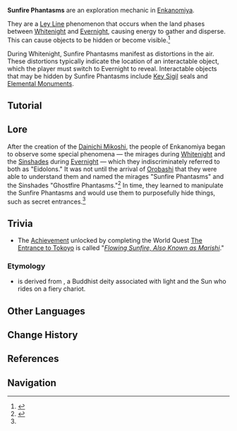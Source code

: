 {{Terminology Infobox
|image  = Sunfire Phantasms.png
|type   = Exploration
|region = Inazuma
|area   = Enkanomiya
}}
'''Sunfire Phantasms''' are an exploration mechanic in [[Enkanomiya]].

They are a [[Ley Line]] phenomenon that occurs when the land phases between [[Whitenight]] and [[Evernight]], causing energy to gather and disperse. This can cause objects to be hidden or become visible.<ref name="STDS">{{Ref/Quest|The Subterranean Trials of Drake and Serpent}}</ref>

During Whitenight, Sunfire Phantasms manifest as distortions in the air. These distortions typically indicate the location of an interactable object, which the player must switch to Evernight to reveal. Interactable objects that may be hidden by Sunfire Phantasms include [[Key Sigil]] seals and [[Elemental Monument]]s.

==Tutorial==
{{Tutorial|Of Sun and Moon}}

==Lore==
After the creation of the [[Dainichi Mikoshi]], the people of Enkanomiya began to observe some special phenomena &mdash; the mirages during [[Whitenight]] and the [[Sinshades]] during [[Evernight]] &mdash; which they indiscriminately referred to both as "Eidolons." It was not until the arrival of [[Orobashi]] that they were able to understand them and named the mirages "Sunfire Phantasms" and the Sinshades "Ghostfire Phantasms."<ref>{{Ref/Book|The Byakuyakoku Collection|5}}</ref> In time, they learned to manipulate the Sunfire Phantasms and would use them to purposefully hide things, such as secret entrances.<ref name="STDS" />

==Trivia==
*The [[Achievement]] unlocked by completing the World Quest [[The Entrance to Tokoyo]] is called "''[[Flowing Sunfire, Also Known as Marishi]]''."

===Etymology===
*{{lang|''Marishi''|zh=摩利支}} is derived from {{w|Marici (Buddhism)|Marici}}, a Buddhist deity associated with light and the Sun who rides on a fiery chariot.

==Other Languages==
{{Other Languages
|en      = Sunfire Phantasm
|zhs     = 阳炎之幻
|zhs_rm  = Yángyán zhī Huàn
|zht     = 陽炎之幻
|zht_rm  = Yángyán zhī Huàn
|zh_tl   = Dazzling Sunlight Illusion
|ja      = 陽炎の幻
|ja_rm   = Kagerou no Maboroshi{{Assumed}}
|ja_tl   = Heat Haze Phantasm
|ko      = 양염의 환영
|ko_rm   = Yang'yeom-ui Hwanyeong
|ko_tl   = Phantasm of Heat Haze
|es      = Espectro solar
|es_tl   = Solar Ghost
|fr      = Illusion solaire
|fr_tl   = Solar Illusion
|ru      = Солнечный фантазм
|ru_tl   = Solar Phantasm
|th      = Sunfire Phantasm
|vi      = Ảo Ảnh Lửa Mặt Trời
|vi_tl   = 
|de      = Sonnenflammenillusion
|de_tl   = Sun Flame Illusion
|id      = Sunfire Phantasm
|pt      = Fantasmas do Fogo Solar
|pt_tl   = Ghosts of Solar Fire
|tr      = Güneş Alevi Tayfı
|tr_tl   = Sun Flame Phantasm
|it      = Fantasma del fuoco solare
|it_tl   = 
}}

==Change History==
{{Change History|2.4}}

==References==
{{Reflist}}

==Navigation==
{{Exploration Navbox|Inazuma}}